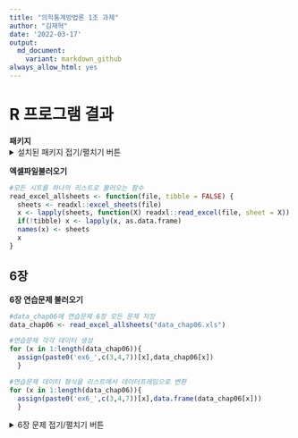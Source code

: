 ```yaml
---
title: "의학통계방법론 1조 과제"
author: "김재혁"
date: '2022-03-17'
output:
  md_document:
    variant: markdown_github
always_allow_html: yes
---
```


# R 프로그램 결과

**패키지**
<details>
<summary> 설치된 패키지 접기/펼치기 버튼</summary>
<div markdown="1">
```r
getwd()

#install.packages("readxl")
#install.packages('ggplot2')
#install.packages("Hmisc")
#install.packages("survey")
#install.packages("vegan")
#install.packages("dplyr")
#install.packages("kableExtra")
#install.packages("psych")
library('Hmisc')
library('readxl')
library('ggplot2')
library('vegan')
library('dplyr')
library('kableExtra')
library('psych')
```
</div>
</details>

**엑셀파일불러오기**
```r
#모든 시트를 하나의 리스트로 불러오는 함수
read_excel_allsheets <- function(file, tibble = FALSE) {
  sheets <- readxl::excel_sheets(file)
  x <- lapply(sheets, function(X) readxl::read_excel(file, sheet = X))
  if(!tibble) x <- lapply(x, as.data.frame)
  names(x) <- sheets
  x
}
```


## 6장
**6장 연습문제 불러오기**

```r
#data_chap06에 연습문제 6장 모든 문제 저장
data_chap06 <- read_excel_allsheets("data_chap06.xls")

#연습문제 각각 데이터 생성
for (x in 1:length(data_chap06)){
  assign(paste0('ex6_',c(3,4,7))[x],data_chap06[x])
  }

#연습문제 데이터 형식을 리스트에서 데이터프레임으로 변환
for (x in 1:length(data_chap06)){
  assign(paste0('ex6_',c(3,4,7))[x],data.frame(data_chap06[x]))
  }
```
<details>
<summary> 6장 문제 접기/펼치기 버튼</summary>
<div markdown="1">

### EXAMPLE 6.1a

![](C:/Biostat/6-1a.png)

```r
x <- seq(30,90, length=200)
ar_x = seq(66,90,0.001)
x_p = c(ar_x, rev(ar_x))
ar_y=dnorm(ar_x, mean=60, sd=10)
y_p = c(rep(0,length(ar_y)),rev(ar_y))
ar_x2=seq(77.5,90,0.001)
x_p2= c(ar_x2, rev(ar_x2))
ar_y2=dnorm(ar_x2, mean=60, sd=10)
y_p2=c(rep(0,length(ar_y2)), rev(ar_y2))
plot(x, dnorm(x,mean=60, sd=10), type='l',xlab='Xi in millimeters', ylab="Y", yaxt="n",main="Example 6.1a : Calculating Proportions of a Normal Distribution of Bone Lengths")
polygon(x_p,y_p, col='#8dd3c7', density=30)
polygon(x_p2,y_p2, col='#ffffb3', density=50)
arrows(66,dnorm(66,60,10),66,0, angle=0)
text(57,0.006,labels='66',adj=0, cex=2, col='#007266')
arrows(77.5,dnorm(77.5,60,10),77.5,0, angle=0)
text(80,0.017,labels='77.5',adj=0, cex=2, col='#007266')
arrows(60,0.005,66,0,length=0.25, angle=30,code=2)
arrows(80,0.015,77.5,0.009,length=0.25, angle=30,code=2)
```


**$Q$.6.1a.1 ) What proportion of the population of bone lengths is larger than 66 $mm$?**

```r
#1
prop <- round((1-pnorm(66,60,10))*100,2)
cat("proportion of the population of bone lengths larer than 66 =",prop,"%")
```

$$
\begin{aligned}
Z=\frac{X_i-\mu}{\sigma}=\frac{66\ mm - 60\ mm}{10\ mm} = 0.60\\
\\
P(X_i > 66\ mm) = P(Z>0.60)=0.2743\ or\ 27.43\ \%
\end{aligned}
$$

측정된 뼈 길이는 $$ \mu = 60mm$$이고, $$ \sigma=10mm$$인 정규분포를 따르고 있다.

해당 분포에서 뼈길이가 66mm 이상인 사람이 추출될 확률을 구하기 위해 pnorm 함수를 이용하였다.

그 결과, 뼈 길이가 66mm이상인 사람이 추출될 확률은 0.2473(24.73%)로 계산되었다.


**$Q$.6.1a.2 ) What is the probability of picking, at random from this population, a bone larger than 66 $mm$?**    
  
```r
#2
prob <- round((1-pnorm(66,60,10)),4)
cat("probability of picking a bone lengths larer than 66 =",prob)
```
$$
\begin{aligned}
Probability\ of\ picking\ a\ bone\ lengths\ larger\ than\ 66\ mm =\ 0.2743
\end{aligned}
$$


**$Q$.6.1a.3 ) If there are 2000 bone lengths in population, how many of them are greater than 66 $mm$?**   
    
```r
#3
popu <- round(2000*(1-pnorm(66,60,10)))
cat("population of bone length is greater than 66 mm in 2000 =",popu)
```
  
$$
\begin{aligned}
Population\ of\ bone\ length\ greater\ than\ 66\ mm\ in\ 2000\ =\ (0.2743)*(2000)=549
\end{aligned}
$$

인구집단이 2000명일 경우, 뼈길이가 66mm이상인 사람의 수를 구해보자

**#1**에서 계산된 확률 0.2473을 인구수인 2000에 곱하였고,

그 결과 2000명 중 549명의 뼈 길이가 66mm이상임을 알 수 있다.

**$Q$.6.1a.4 ) What proportion of the population is smaller than 66 $mm$ ?**
  
```r
#4
prob <- round((pnorm(66,60,10)),4)
cat("probability of picking a bone lengths smaller than 66 =",prob)
```

$$
\begin{aligned}
P(X_i < 66\ mm) = 1-P(X_i > 66\ mm) =1-0.2743=0.7257
\end{aligned}
$$

뼈 길이가 66mm이하일 확률을 계산하였다.

**#1**에서 구한 66mm이상일 확률과 반대되는 값으로 1에서 66mm이상일 확률을 뺐다.

해당 값은 0.7257임을 확인할 수 있다.

**$Q$.6.1a.5 ) What proportion of this population lies between 60 and 66 $mm$?**
  
```r
#5
p_60 <- 1-pnorm(60,60,10) # larger than 60 mm
p_66 <- 1-pnorm(66,60,10) # larger than 66 mm
p_60_66 <- round(p_60 - p_66,4)
cat("proportion between 60 and 66 = ",p_60,"-",round(p_66,4)," = ",p_60_66," or",round(p_60_66*100,2),"%")
```
  
$$
\begin{aligned}
P(60\ mm<X_i < 66\ mm) = 0.5-0.2743=0.2257
\end{aligned}
$$       

뼈 길이가 60mm이상 66mm이하일  확률을  구하였다.

(이는 정규분포로 변환한 $$0<Z<0.6$$ 구간과 값이 동일하다)

60mm이하일 확률에서 66mm이상일 확률을 뺀 값으로 p-value는 0.2257임을 확인할 수 있다.

**$Q$.6.1a.6 ) What portion of the area under the normal curve lies to the right of 77.5 $mm$? **    
  
```r
#6
prop <- round((1-pnorm(77.5,60,10))*100,2)
cat("proportion of the population of bone lengths larer than 77.5 =",prop,"%")
```

$$
\begin{aligned}
Z=\frac{X_i-\mu}{\sigma}=\frac{77.5\ mm - 60\ mm}{10\ mm} = 1.75\\
\\
P(X_i > 77.5\ mm) = P(Z>1.75)=0.0401\ or\ 4.01\ \%
\end{aligned}
$$

뼈 길이가 77.5mm 이상일 확률을 구하였다.

해당 값을 구하기 위해 표준화를 실시하였고,

표준정규분포의 확률을 구한 결과 뼈 길이가 77.5mm이상일 확률은 0.0401(4.01%)로 계산되었다.

**$Q$.6.1a.7 ) If there are 2000 bone lengths in population, how many of them are greater than 77.5 $mm$?**   

```r
#7
popu <- round(2000*(1-pnorm(77.5,60,10)))
cat("population of bone length is greater than 77.5 mm in 2000 =",popu)
```
  
$$
\begin{aligned}
Population\ of\ bone\ length\ greater\ than\ 77.5\ mm\ in\ 2000\ =\ (0.0401)*(2000)=80
\end{aligned}
$$

인구 2000명에서 뼈 길이가 77.5mm이상인 사람의 수는 80명이다.

**$Q$.6.1a.8 ) What is the probability of selecting at random from this population a bone measuring between 66 and 77.5 $mm$ in length? **    
  
```r
#8
p_66 <- 1-pnorm(66,60,10) # larger than 66 mm
p_77_5 <- 1-pnorm(77.5,60,10) # larger than 77.5 mm
p_66_77_5 <- round(p_66 - p_77_5,4)
cat("proportion between 66 and 77.5 = ",round(p_66,4),"-",round(p_77_5,4)," = ",p_66_77_5," or",round(p_66_77_5*100,2),"%")
```
  
$$
\begin{aligned}
P(66\ mm <X_i < 77.5\ mm) = 0.2743-0.0401=0.2342
\end{aligned}
$$

뼈 길이가 60mm에서 77.5mm 사이일 확률을 나타낸 값으로 이는 60mm이하 확률에서 77.5mm이하일 확률을 뺀 값으로 나타낼 수 있다.

그 결과 p-value는 0.2342이다.

Example6.1a를 통해 분포의 평균으로부터 값이 멀어질수록 나타날 확률이 작아지는 것을 확인할 수 있다.


### EXAMPLE b

![](C:/Biostat/6-1b.png)
```r
#normal distribution plot 
x <- seq(-25,150, length=300)
#45구간
ar_x = seq(-25,45,0.001)
x_p = c(ar_x, rev(ar_x))
ar_y=dnorm(ar_x, mean=65, sd=25)
y_p = c(rep(0,length(ar_y)),rev(ar_y))
##85구간
ar_x2=seq(85,150,0.001)
x_p2= c(ar_x2, rev(ar_x2))
ar_y2=dnorm(ar_x2, mean=65, sd=25)
y_p2=c(rep(0,length(ar_y2)), rev(ar_y2))
#plot
plot(x, dnorm(x,mean=65, sd=25), type='l',xlab='X,in mg/100ml', ylab="Y", yaxt="n",main="Example 6.1b : Calculating Proportions of a Normal Distribution of Sucrose Concentration")
polygon(x_p,y_p, col='#8dd3c7', density=50)
polygon(x_p2,y_p2, col='#8dd3c7', density=50)
arrows(45,dnorm(45,65,25),45,0, angle=0)
text(20,0.012,labels='45',adj=0, cex=2, col='#007266')
arrows(85,dnorm(85,65,25),85,0, angle=0)
text(105,0.012,labels='85',adj=0, cex=2, col='#007266')
arrows(30,0.012,45,0.0115,length=0.25, angle=30,code=2)
arrows(100,0.012,85,0.0115,length=0.25, angle=30,code=2)
```

**$Q$ 6.1b.1) What proportion of the population is greater than $85\ mg\ /\ 100\ ml$ ?**  
    
```r
#1
prop <- round(((1-pnorm(85,65,25))*100),2)
cat("proportion of the population of Sucrose Concentration larger than 85mg/100ml =",prop,"%")
```

$$
\begin{aligned}
Z = \frac{X_i-\mu}{\sigma}= \frac{85\ mg/100ml - 65\ mg/100ml}{25\ mg/100ml}=0.8\\
P(X_i > 85\ mg/100ml) = P(Z > 0.8)=0.2199\ or\ 21.19\ \%
\end{aligned}
$$

측정된 당 농도(sucrose concentration)은  $$\mu = 65mg/100ml$$이고, $$\sigma=25mg/100ml$$인  정규분포를  따른다.

당농도가 85mg/100ml 이상일 확률을 구한 값으로 0.2119(21.19%)로 계산되었다.

**$Q$ 6.1b.2) What proportion of the population is less than $45\ mg\ /\ 100\ ml$ ?**  

```r
#2
prop <- round(((pnorm(45,65,25))*100),2)
cat("proportion of the population of Sucrose Concentration less than 45mg/100ml =",prop,"%")
```

$$
\begin{aligned}
Z = \frac{X_i-\mu}{\sigma}= \frac{45\ mg/100ml - 65\ mg/100ml}{25\ mg/100ml}=-\ 0.8\\
P(X_i < 45\ mg/100ml) = P(Z < -\ 0.8)=0.2199\ or\ 21.19\ \%
\end{aligned}
$$  

**#1**과 같은 값이 나오는 이유는 45mg/100ml와 85mg/100ml는 평균 65mg/100ml 기준으로 대칭을 이루기 때문이다.

**$Q$ 6.1b.3) What proportion of the population lies between $45$ and $85\ mg\ /\ 100\ ml$ ?**    
  
```r
#3
p_45 <- round(pnorm(45,65,25),4) #less than 45
p_85 <- round(1-pnorm(85,65,25),4)#larger than 85
p_45_85 <- round((1-(p_45+p_85))*100,2) #between 45 and 85
cat("proportion of the population of Sucrose Concentration between 45 and 85mg/100ml =",p_45_85,"%")
```

$$
\begin{aligned}
P(45\ mg/100ml < X_i < 85\ mg/100ml) &= P(-0.80 < Z < 0.80)\\
&= 1-P(Z < -0.80\ or\ Z>0.80)\\
&= 1-(0.2119+0.2119)\\
&= 1-0.4138\\
&= 0.5767\ or\ 57.62\ \%
\end{aligned}
$$
당농도가 45mg/100ml와 85mg/100ml 사이의 값을 가질 확률의 값으로 0.5762가 계산되었다.

### EXAMPLE 6.2

![](C:/Biostat/6-2.png)

**$Q$ 6.2.1) A population of one-year-old children's chest circumstances has $\mu=47.0\ cm$ and $\sigma = 12.0\ cm$, what is the probability of drawing from it a random sample of nine measurements that has a mean larger than 50.0$cm$ ?**

```r
#1
mu <- 47 ; sigma <- 12 ; n <- 9
sigma_xbar <- sigma/sqrt(n)
z <- (50-mu)/sigma_xbar
p <- 1-pnorm(z)
cat("Probability of mean larger than 50.0cm = ",round(p,4))
```

$$
\begin{aligned}
\sigma_{\bar{X}} = \frac{12.0\ cm}{\sqrt 9} = 4.0\ cm \\
Z = \frac{\bar{X}-\mu}{\sigma_{\bar{X}}} = \frac{50.0\ cm\ -\ 47.0\ cm}{4.0\ cm} = 0.75 \\
P(\bar{X} > 50.0\ cm) &= 1 - P(\bar{X} < 50.0\ cm) \\
&= P(Z>0.75) \\
&= 0.2266
\end{aligned}
$$

1세 아동의 모집단의 가슴둘레 분포는 $$\mu=47cm$$이고, $$\sigma=12cm$$인 정규분포를 따른다.

9명의 아동을 추출했을 때의 표준오차는 $$\frac{\sigma}{\sqrt{n}}=\frac{12}{\sqrt{9}}=4cm$$

$$\frac{(\overline{X}-\mu)}{\sigma_\overline{x}}=\frac{50-47}{4}=0.75$$

$$P(\overline{X}>50)=P(Z>0.75)=0.2266$$

따라서 1세 아동 집단에서 가슴둘레의 평균이 50cm보다 큰 9명이 추출될 확률은 0.2266이다.

**$Q$ 6.2.2) What is the probability of drawing a sample of 25 measurements from the preceding population and finding that the mean of this sample is less than $40.0 cm$?**

```r
#2
mu <- 47 ; sigma <- 12 ; n <- 25
sigma_xbar <- sigma/sqrt(n)
z <- (40-mu)/sigma_xbar
p <- pnorm(z)
cat("Probability of mean less than 47.0cm = ",round(p,4))
```
    
$$
\begin{aligned}
\sigma_{\bar{X}} = \frac{12.0\ cm}{\sqrt 25} = 2.4\ cm \\
Z = \frac{\bar{X}-\mu}{\sigma_{\bar{X}}} = \frac{40.0\ cm\ -\ 47.0\ cm}{4.0\ cm} = -2.92 \\
P(\bar{X} < 40.0\ cm) &= 1 - P(\bar{X} < 40.0\ cm) \\
&= P(Z>2.92) \\
&= 0.0018
\end{aligned}
$$

25명의 아동을 추출했을 때의 표준오차는 $$\frac{\sigma}{\sqrt{n}}=\frac{12}{\sqrt{25}}=2.4cm$$이다.

$$\frac{(\overline{X}-\mu)}{\sigma_\overline{x}}=\frac{40-47}{2.4}=-2.92$$

$$P(\overline{X}<40)=P(Z<-2.92)=0.0018$$

따라서 1세 아동 집단에서 가슴둘레의 평균이 40cm보다 작은 25명이 추출될 확률은 0.0018이다.

**$Q$ 6.2.3) If 500 random samples of size 25 are taken from the preceding population, how many of then would have means larger than 50.0 $cm$?**

```r
#3
mu <- 47 ; sigma <- 12 ; n <- 25
sigma_xbar <- sigma/sqrt(n)
z <- (50-mu)/sigma_xbar
p <- 1-pnorm(z)
amount <- round(p,4)*500
cat("Amount of mean larger than 50.0cm = ",round(amount))
```
25명의 아동을 추출했을 때의 $$P(\overline{X}>50)$$는 $$P(Z>1.25)=0.1056$$이다.

표본의 수가 커질수록 추출될 확률의 값이 작아짐을 알 수 있다.

또한 평균으로부터 값이 멀어질수록 z값이 커져 p-value는 작아진다.

### EXAMPLE 6.3

![](C:/Biostat/6-3.png)


```r
#데이터셋
ex6_3%>%
  kbl(caption = "EXAMPLE 6.3 dataset") %>%
  kable_minimal() %>%
  kable_styling(bootstrap_options = c("striped", "hover", "condensed", "responsive"))
```


```r
descriptives6.3  <- function(x) {
  x <- na.omit(x)
  n <- length(x)
  sum_x <- sum(x)
  sum_x2 <- sum(x^2)
  mean <- mean(x)
  ss <- sum_x2-(sum_x^2/12)
  s2 <- ss/(n-1)
  s <- sqrt(s2)
  s_err <- s/sqrt(n)
  out <- data.frame(n=n, Mean=round(mean,1) ,Sum_X=sum_x, Sum_x2 = sum_x2, Sum_of_Square=round(ss,4), variance=round(s2,4), std=round(s,2), std.err=round(s_err,1))
  return(out)
}

descriptives6.3 (ex6_3$SBP)%>%
  kbl(caption = "Descriptives ex6.3") %>%
  kable_minimal() %>%
  kable_styling(bootstrap_options = c("striped", "hover", "condensed", "responsive"))
```
$$
\begin{aligned}
n&=12\\
\overline X &= \frac{1651\ mm}{12} = 137.6\ mm \\
SS &= 228,111\ m^2 - \frac{(1651\ mm)^2}{12}\\
&= 960.9167\ mm^2\\
s^2 &= \frac{960.9167\ mm^2}{11} = 87.3651\ mm^2\\
s &= \sqrt{87.3561\ mm^2} = 9.35\ mm\\
s_{\overline X} &= \frac{s}{\sqrt{n}}=\frac{9.35\ mm}{12}=2.7\ mm
\end{aligned}
$$

12마리 침팬치의 수축기 혈압데이터이다. $$\overline{X}=137.6mm, \ s=9.35mm, \ s_\overline{X}=2.7mm$$

붓스트랩을 통해 평균의 표준오차를 구하는 방법은 다음과 같다. 1000개의 붓스트랩 표본으로 계산을 해보면 다음과 같다. 

```r
boot.mean <- function(data,num){
  resamples <- lapply(1:num, function(i) sample(data,replace=T))
  r.mean <- sapply(resamples,mean)
  std.err <- sqrt(var(r.mean))
  list(std.err = std.err, resamples=resamples,mean=r.mean)
}

boot <- data.frame(std.err=boot.mean(ex6_3$SBP,1000)$std.err, mean=boot.mean(ex6_3$SBP,1000)$mean)
ggplot(boot,(aes(x=mean)))+
  geom_histogram(fill="#8dd3c7",color="#ffffb3",binwidth=0.8)+
  xlab("Means of Bootstrap data6_3") + ylab("Frequency") +
  ggtitle("Histogram of Bootstrap data6_3")+
  theme_bw()+
  theme(legend.position = "right")+
  theme(legend.text = element_text(size=15))+
  theme(legend.title = element_text(size=15))+
  theme(axis.text.x  = element_text(size=10))+
  theme(axis.text.y=element_text(size=10))+
  theme(axis.title = element_text(size=20))+
  theme(plot.title = element_text(size=16,hjust = 0.5))+
  annotate("text", x=130, y=120, label=paste0("Mean = ",round(mean(boot$mean),1)), size=5,hjust=0)+
  annotate("text", x=130, y=110, label=paste0("Std err = ",round(boot$std.err,1)), size=5,hjust=0)
```

|statistics|Original Data|Bootstrap Data|
|:-----|:-----|:-----|
|Mean|137.6 |137.7 |
|Standard Error|2.7 |2.6 |

  
본 데이터에서 구한 평균의 표준오차와 붓스트랩 데이터에서 추출한 평균의 표준오차가 크게 차이가 나지 않음을 알 수 있으며 이는 표본의 수가 많을수록 표본평균의 평균과 표준오차는 모집단인 본 데이터의 평균과 표준오차와 근사한다.

### EXAMPLE 6.4

```r
#데이터셋
ex6_4%>%
  kbl(caption = "EXAMPLE 6.4 dataset") %>%
  kable_minimal() %>%
  kable_styling(bootstrap_options = c("striped", "hover", "condensed", "responsive"))
```

ex6_4 데이터는 17마리의 말을 조사한 데이터이며 2주간 항생제를 투여한 후 몸무게의 증감을 나타내고 있다.

말들의 몸무게의 변화양의 모평균이 0인지 유의수준 5%에서 검정한다.

```r
descriptives6_4 <- function(x){
  n <- length(x)
  mean_x <- mean(x)
  var_x <- 13.4621
  se <- sqrt(var_x/n)
  z_value <- (mean_x-0)/se
  p_value <- 2*(1-pnorm(z_value))
  out <- data.frame(n=n,mean=round(mean_x,2),Variance=var_x,SE=round(se,2),Z=round(z_value,2),P_value = round(p_value,4))
  return(out)
}

descriptives6_4(ex6_4$X)%>%
  kbl(caption = "Descriptives ex6.4") %>%
  kable_minimal() %>%
  kable_styling(bootstrap_options = c("striped", "hover", "condensed", "responsive"))
```

표본평균 $$\overline X$$은 $$1.29kg$$ 이고 모분산은 모르지만 $$13.4621kg^2$$ 로 가정하자. 그러면 표준 오차는 다음과 같이 계산된다.
  

$$
\begin{aligned}
\sigma_\overline X = \sqrt{\frac{\sigma^2}{n}} = \sqrt{\frac{13.4621\ kg^2}{17}}=\sqrt{0.7919\ kg^2}=0.89\ kg
\end{aligned}
$$
  
표준화한 Z 값을 구하면 다음과 같다.
  
$$
\begin{aligned}
Z = \frac{\overline X - \mu}{\sigma_\overline X} = \frac{1.29\ kg - 0}{0.89\ kg}= 1.45
\end{aligned}
$$  
  
이를 통해 유의확률을 구해보면 다음과 같다.

$$
\begin{aligned}
P(\overline X \geq 1.29\ kg)= P(Z\geq 1.45)=0.0735
\end{aligned}
$$  
  
그리고 Z분포는 0에 대하여 대칭이기 때문에 다음도 성립한다.
  
$$
\begin{aligned}
P(\overline X \leq -1.29\ kg)= P(Z\leq -1.45)=0.0735
\end{aligned}
$$   
  
최종적인 유의확률은 다음과 같다.
  
$$
\begin{aligned}
P(\overline X \geq 1.29\ kg\ or\ \overline X \leq -1.29\ kg) &= P(Z\geq 1.45\ or\ Z\leq -1.45)\\
&=0.0735+0.0735=0.1470
\end{aligned}
$$ 
구해진 $p\ value$ 는 0.1470 으로 유의확률 0.05 보다 크므로 귀무가설 $H_0$ 를 기각시키지 못한다. 그러므로 말들의 모평균의 몸무게 변화가 있다고 할 충분한 근거가 없다.

```r
zz <- descriptives6_4(ex6_4$X)$Z
curve(dt(x,16),-3,3,xlab="z",ylab="Y",yaxt='n',main="Hypothesis in Example 6.4")
polygon(c(zz,seq(zz,3,0.001),zz), 
        c(dt(-3,16),dt(seq(zz,3,0.001),16),dt(-3,16)),col="#007266")
polygon(c(-3,seq(-3,-zz,0.001),-zz), 
        c(dt(-3,16),dt(seq(-3,-zz,0.001),16),dt(-3,16)),col="#007266")
polygon(c(1.96,seq(1.96,3,0.001),1.96),
        c(dt(-3,16),dt(seq(1.96,3,0.001),16),dt(-3,16)),col="#8dd3c7")
polygon(c(-3,seq(-3,-1.96,0.001),-1.96), 
        c(dt(-3,16),dt(seq(-3,-1.96,0.001),16),dt(-3,16)),col="#8dd3c7")
text(x=-2,y=0.1,labels = "-1.96")
text(x=2,y=0.1,labels = "1.96")
text(x=-1.45,y=0.18,labels = "-1.45")
text(x=1.45,y=0.18,labels = "1.45")
```
### EXAMPLE 6.5



### EXAMPLE 6.6

```r
descriptives6.6 <- function(x) {
  x.n <- 17
  x.mn <- 1.29
  x.se <- 0.89
  LL <- x.mn-1.96*x.se
  UL <- x.mn+1.96*x.se
  x.total <- c(LL,UL)
  return(x.total)
}

cat("The 95% confidence interval is [",round(descriptives6.6(x)[1],2),",",round(descriptives6.6(x)[2],2),"]")
```

```r
ex6.4 <- as.numeric(ex6_4$X)
mean0=mean(ex6.4)
mean0
x1 <- replicate(100,sample(ex6_4$X,17,replace=TRUE))
error.bars(x1, alpha=0.05, xlab="sample", ylab="Mean", col=adjustcolor("#8dd3c7",alpha=0.3), pch=16) # library('psych')
abline(h=mean0)
```



### EXAMPLE 6.7

```r
#데이터셋
ex6_7%>%
  kbl(caption = "EXAMPLE 6.7 dataset") %>%
  kable_minimal() %>%
  kable_styling(bootstrap_options = c("striped", "hover", "condensed", "responsive"))
```

```r
ex6_7$CumFreq <- cumsum(ex6_7$exam6_7.Freq) # 누적도수
ex6_7$fixi <- ex6_7$exam6_7.Height*ex6_7$exam6_7.Freq # fixi
ex6_7$fixi2<-ex6_7$exam6_7.Height^2*ex6_7$exam6_7.Freq #fixi^2
ex6_7%>%
  kbl(caption = "EXAMPLE 6.7 dataset") %>%
  kable_minimal() %>%
  kable_styling(bootstrap_options = c("striped", "hover", "condensed", "responsive"))

ss <- sum(ex6_7$fixi2)-(sum(ex6_7$fixi)^2/sum(ex6_7$exam6_7.Freq))
s2 <- round(ss/(sum(ex6_7$exam6_7.Freq)-1),4)
cat("SS = ",ss,", s2 = ",s2)
```

```r
hist(rnorm(500,70.17143,sqrt(13.4621)),prob=T,col="white",border='white',axes=F,xlab = "",ylab="",main="The Frequency polygon for the student height data")
lines(density(rnorm(500,70.17143,sqrt(13.4621))), lty=2, lwd=2, col="#8F0185")
par(new=T)
plot(ex6_7$exam6_7.Height,ex6_7$exam6_7.Freq, ylim = c(0,10), xlim=c(62,78), col="#8dd3c7", type="l", lwd=3, xlab = "Height in inches(Xi)",ylab='Frequency', xaxt='n')
axis(1,at=c(62,64,66,68,70,72,74,76,78))
text(x=62, y=9, label="Mint", col="#8dd3c7", cex=0.8) ; text(x=62, y=8.5, label="purple", col="#8F0185", cex=0.8)
text(x=65, y=9, label=": Observed Frequencies", cex=0.7)
text(x=65, y=8.5, label=": Expected Frequencies", cex=0.7)
```

```r
cc <- ex6_7$CumFreq # 누적도수 
scc <- sum(ex6_7$exam6_7.Freq) ; ccc <-cc/scc ; ccc <- round(ccc,2)
par(mar = c(5, 4, 4, 4)+0.1)
plot.new()
plot(x=ex6_7$exam6_7.Height, y=ccc,type='b', xlab="X in inches",ylab="Cumulative Frequency", yaxt="n", frame=F, ylim=c(0,1.1), cex.axis = 1, cex.lab=1, main="The Cummulative Frequency Polygon of the student height data", col="#8dd3c7")
points(x=ex6_7$exam6_7.Height, ccc, pch=16, col="#007266")
axis(side=4, at=round(ccc,2), las=2, lwd = 1, cex.axis=0.8)
par(new = TRUE)
plot(cc,xlab="", ylab="", main="", xaxt="n", yaxt='n', frame=F, ylim=c(0,70), col=adjustcolor("white",alpha=0), cex.axis = 1, cex.lab=1)
axis(2, cex.axis=1)
mtext("Cumulative Relative Frequency", side=4, line=3, cex = 1)
```

```r
ccc1 <- ccc*100
plot(x=ex6_7$exam6_7.Height,y=ccc1,xlab="X in inches",ylab="Cumulative Frequency in Percent",yaxt='n',frame=F,ylim=c(0,100),cex.axis = 1,cex.lab=1,main="The Cummulative Relative Frequency Distribution of the student height data", col="#8dd3c7")
points(x=ex6_7$exam6_7.Height, ccc1, pch=16, col="#007266")
axis(side=2,at=round(ccc1,2),las=2,lwd = 1,cex.axis=0.8)
lines(x=seq(62,78,length=100),y=seq(0,100,length=100))

qqnorm(ex6_7$exam6_7.Height,col="#007266", pch=16, lwd = 2) ; qqline(ex6_7$exam6_7.Height,col="#8dd3c7", lwd = 2)
```

```r
for(i in 1:nrow(ex6_7)){
  ex6_7$cc[i]<- (i-0.5)/length(ex6_7$exam6_7.Height)
}

ex6_7$cc <- round(ex6_7$cc*100,2)
nuj <- pnorm(ex6_7$exam6_7.Height,70.17143,sqrt(13.4621))
plot(x=nuj,y=ex6_7$cc,xlab="X in inches",ylab="Cumulative Frequency in Percent",xaxt='n',yaxt='n',frame=F,ylim=c(0,100),cex.axis = 1,cex.lab=1,main="P-P plot", col="#8dd3c7")
points(x=nuj,ex6_7$cc,pch=16, col="#007266")
axis(side=1,at=nuj,label=c("63","64","65","66","67","68","69","70","71","72","73","74","75","76"),lwd = 1,cex.axis=0.5)
axis(side=2,at=ex6_7$cc,las=2,lwd = 1,cex.axis=0.8)
lines(x=seq(0,1,length=100),y=seq(0,100,length=100), col="#8dd3c7", lwd = 2)
```

```r
library('moments')
skew <- skewness(ex6_7$exam6_7.Height) # 왜도
kur <- kurtosis(ex6_7$exam6_7.Height) # 첨도
cat("왜도 = ",skew,", 첨도 = ",kur)
```

```r
library(nortest)
ad.test(ex6_7$exam6_7.Height)
cvm.test(ex6_7$exam6_7.Height)
lillie.test(ex6_7$exam6_7.Height)
sf.test(ex6_7$exam6_7.Height)
shapiro.test(ex6_7$exam6_7.Height)

library('tseries')
jarque.bera.test(ex6_7$exam6_7.Height)
```

```r
cat(" P value of Anderson-Darling test       : ",ad.test(ex6_7$exam6_7.Height)$p,"\n",
    "P value of Cramer-von Mises test       : ",cvm.test(ex6_7$exam6_7.Height)$p,"\n",
    "P value of Lilliefors test             : ",lillie.test(ex6_7$exam6_7.Height)$p,"\n",
    "P value of Shapiro-Francia test        : ",sf.test(ex6_7$exam6_7.Height)$p,"\n",
    "P value of Shapiro-Wilk Normality test : ",shapiro.test(ex6_7$exam6_7.Height)$p,"\n",
    "p value of Jarque-Bera test            : ",jarque.bera.test(ex6_7$exam6_7.Height)$p.value)
```

</div>
</details>
